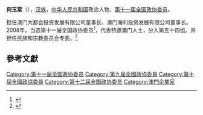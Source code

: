 '''何玉棠'''（{{bd|1948年||}}），[[汉族|汉族]]，[[中华人民共和国|中华人民共和国]]政治人物、[[第十一届全国政协委员|第十一届全国政协委员]]。

担任澳门大都会投资发展有限公司董事长、澳门海利投资发展有限公司董事长。2008年，当选第十一届全国政协委员<ref>{{cite news|title=第十一届全国政协委员名单|url=http://www.indaa.com.cn/zt/2009qglh/zxzs/200903/t20090303_127573.html|accessdate=2013-04-09|newspaper=新华社北京1月25日电 中国人民政治协商会议第十一届全国委员会委员名单(共2237人，2008年1月25日政协第十届全国委员会常务委员会第二十次会议通过)|date=2008年1月25日|deadurl=yes|archiveurl=https://web.archive.org/web/20130928014403/http://www.indaa.com.cn/zt/2009qglh/zxzs/200903/t20090303_127573.html|archivedate=2013年9月28日}}</ref>，代表特邀澳门人士，分入第五十四组。并担任民族和宗教委员会专委。<ref>{{cite news|title=全国政协信息-何玉棠|url=http://www.cppcc.gov.cn/CMS/wylibary/showJcwyxtInfoWylibary.action?tabJcwyxt.guid=11W0020010&wytype=wjwy|accessdate=2013-04-11|newspaper=全国政协委员会|archive-date=2019-03-12|archive-url=https://web.archive.org/web/20190312204500/http://www.cppcc.gov.cn/CMS/wylibary/showJcwyxtInfoWylibary.action?tabJcwyxt.guid=11W0020010&wytype=wjwy|dead-url=no}}</ref>

==參考文獻==
{{reflist}}
{{澳门人物小作品}}
{{DEFAULTSORT:he yutang}}
[[Category:第十一届全国政协委员|Category:第十一届全国政协委员]]
[[Category:第九屆全國政協委員|Category:第九屆全國政協委員]]
[[Category:第十屆全國政協委員|Category:第十屆全國政協委員]]
[[Category:第十二届全国政协委员|Category:第十二届全国政协委员]]
[[Category:澳門企業家|Category:澳門企業家]]